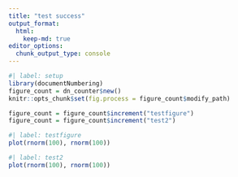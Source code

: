 ```yaml
---
title: "test success"
output_format:
  html:
    keep-md: true
editor_options: 
  chunk_output_type: console
---
```


```r
#| label: setup
library(documentNumbering)
figure_count = dn_counter$new()
knitr::opts_chunk$set(fig.process = figure_count$modify_path)

figure_count = figure_count$increment("testfigure")
figure_count = figure_count$increment("test2")
```

```r
#| label: testfigure
plot(rnorm(100), rnorm(100))
```

```r
#| label: test2
plot(rnorm(100), rnorm(100))
```

